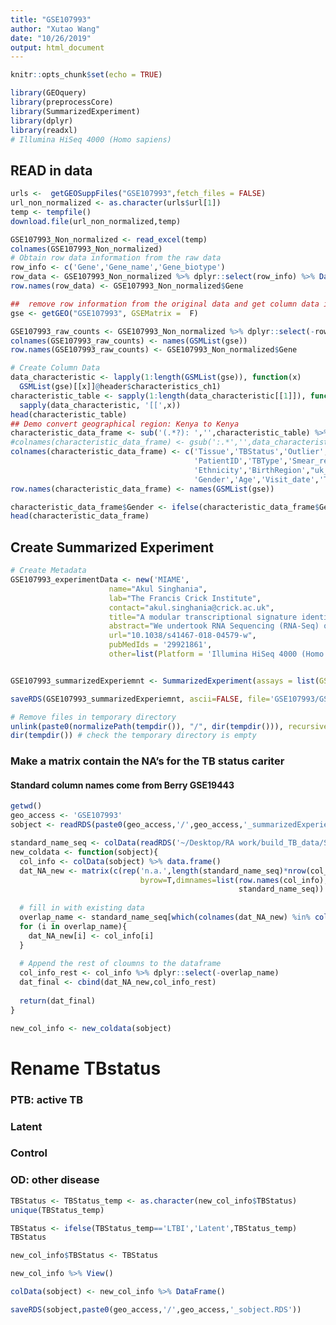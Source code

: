 ```yaml
---
title: "GSE107993"
author: "Xutao Wang"
date: "10/26/2019"
output: html_document
---
```


```r
knitr::opts_chunk$set(echo = TRUE)
```

```r
library(GEOquery)
library(preprocessCore)
library(SummarizedExperiment)
library(dplyr)
library(readxl)
# Illumina HiSeq 4000 (Homo sapiens)
```

## READ in data
```r
urls <-  getGEOSuppFiles("GSE107993",fetch_files = FALSE)
url_non_normalized <- as.character(urls$url[1])
temp <- tempfile()
download.file(url_non_normalized,temp)

GSE107993_Non_normalized <- read_excel(temp)
colnames(GSE107993_Non_normalized)
# Obtain row data information from the raw data
row_info <- c('Gene','Gene_name','Gene_biotype')
row_data <- GSE107993_Non_normalized %>% dplyr::select(row_info) %>% DataFrame()
row.names(row_data) <- GSE107993_Non_normalized$Gene
```

```r
##  remove row information from the original data and get column data information
gse <- getGEO("GSE107993", GSEMatrix =  F)

GSE107993_raw_counts <- GSE107993_Non_normalized %>% dplyr::select(-row_info) %>% data.frame()
colnames(GSE107993_raw_counts) <- names(GSMList(gse)) 
row.names(GSE107993_raw_counts) <- GSE107993_Non_normalized$Gene

# Create Column Data
data_characteristic <- lapply(1:length(GSMList(gse)), function(x)  
  GSMList(gse)[[x]]@header$characteristics_ch1)
characteristic_table <- sapply(1:length(data_characteristic[[1]]), function(x) 
  sapply(data_characteristic, '[[',x)) 
head(characteristic_table)
## Demo convert geographical region: Kenya to Kenya
characteristic_data_frame <- sub('(.*?): ','',characteristic_table) %>% data.frame()
#colnames(characteristic_data_frame) <- gsub(':.*','',data_characteristic[[1]])
colnames(characteristic_data_frame) <- c('Tissue','TBStatus','Outlier',
                                         'PatientID','TBType','Smear_result',
                                         'Ethnicity','BirthRegion',"uk_arrival_year",
                                         'Gender','Age','Visit_date','Timepoint_month')
row.names(characteristic_data_frame) <- names(GSMList(gse)) 

characteristic_data_frame$Gender <- ifelse(characteristic_data_frame$Gender=="M","Male","Female")
head(characteristic_data_frame)
```

## Create Summarized Experiment
```r
# Create Metadata
GSE107993_experimentData <- new('MIAME',
                      name="Akul Singhania",
                      lab="The Francis Crick Institute",
                      contact="akul.singhania@crick.ac.uk",
                      title="A modular transcriptional signature identifies phenotypic heterogeneity of human tuberculosis infection.",
                      abstract="We undertook RNA Sequencing (RNA-Seq) of our earlier Berry et al. 2010 (GSE19444 and GSE19442) cohorts and additionally set up a prospective cohort study at Leicester (UK) in subject groups of incident TB and recent TB contacts, respectively.In the Leicester cohort, we performed systematic longitudinal sampling and clinical characterisation first, to validate our TB signature using RNA-Seq in a new and independent cohort of individuals with active TB and LTBI, and secondly to provide longitudinal data in a low TB incidence setting",
                      url="10.1038/s41467-018-04579-w",
                      pubMedIds = '29921861',
                      other=list(Platform = 'Illumina HiSeq 4000 (Homo sapiens):GPL20301'))


GSE107993_summarizedExperiemnt <- SummarizedExperiment(assays = list(GSE107993_Non_normalized_counts= as.matrix(GSE107993_raw_counts)), colData = DataFrame(characteristic_data_frame), rowData = row_data, metadata = list(GSE107993_experimentData)); GSE107993_summarizedExperiemnt

```



```r
saveRDS(GSE107993_summarizedExperiemnt, ascii=FALSE, file='GSE107993/GSE107993_summarizedExperiemnt.RDS')

# Remove files in temporary directory
unlink(paste0(normalizePath(tempdir()), "/", dir(tempdir())), recursive = TRUE)
dir(tempdir()) # check the temporary directory is empty
```

### Make a matrix contain the NA's for the TB status cariter
#### Standard column names come from Berry GSE19443
```r
getwd()
geo_access <- 'GSE107993'
sobject <- readRDS(paste0(geo_access,'/',geo_access,'_summarizedExperiemnt.RDS'))
```

```r
standard_name_seq <- colData(readRDS('~/Desktop/RA work/build_TB_data/Signatures/Berry/GSE19443/GSE19443_summarizedExperiemnt.RDS')) %>% data.frame() %>% colnames
new_coldata <- function(sobject){
  col_info <- colData(sobject) %>% data.frame()
  dat_NA_new <- matrix(c(rep('n.a.',length(standard_name_seq)*nrow(col_info))),ncol=length(standard_name_seq),
                             byrow=T,dimnames=list(row.names(col_info),
                                                   standard_name_seq)) %>% data.frame()
  
  # fill in with existing data
  overlap_name <- standard_name_seq[which(colnames(dat_NA_new) %in% colnames(col_info))]
  for (i in overlap_name){
    dat_NA_new[i] <- col_info[i]
  }
  
  # Append the rest of cloumns to the dataframe
  col_info_rest <- col_info %>% dplyr::select(-overlap_name)
  dat_final <- cbind(dat_NA_new,col_info_rest)
  
  return(dat_final)
}

new_col_info <- new_coldata(sobject)

```

# Rename TBstatus
### PTB: active TB
### Latent
### Control
### OD: other disease
```r
TBStatus <- TBStatus_temp <- as.character(new_col_info$TBStatus)
unique(TBStatus_temp)

TBStatus <- ifelse(TBStatus_temp=='LTBI','Latent',TBStatus_temp)
TBStatus

new_col_info$TBStatus <- TBStatus

new_col_info %>% View()

colData(sobject) <- new_col_info %>% DataFrame()

saveRDS(sobject,paste0(geo_access,'/',geo_access,'_sobject.RDS'))

```



